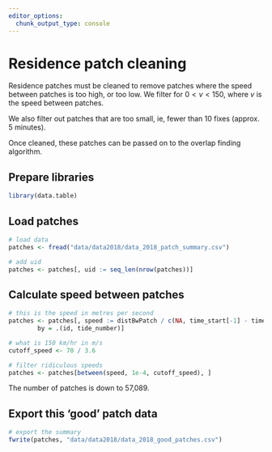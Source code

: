 ```yaml
---
editor_options: 
  chunk_output_type: console
---
```


# Residence patch cleaning

Residence patches must be cleaned to remove patches where the speed between patches is too high, or too low. We filter for $0 < v < 150$, where $v$ is the speed between patches.

We also filter out patches that are too small, ie, fewer than 10 fixes (approx. 5 minutes).

Once cleaned, these patches can be passed on to the overlap finding algorithm.

## Prepare libraries

```r
library(data.table)
```

## Load patches

```r
# load data
patches <- fread("data/data2018/data_2018_patch_summary.csv")

# add uid
patches <- patches[, uid := seq_len(nrow(patches))]
```

## Calculate speed between patches

```r
# this is the speed in metres per second
patches <- patches[, speed := distBwPatch / c(NA, time_start[-1] - time_end[seq_len(length(time_end) - 1)]),
        by = .(id, tide_number)]

# what is 150 km/hr in m/s
cutoff_speed <- 70 / 3.6

# filter ridiculous speeds
patches <- patches[between(speed, 1e-4, cutoff_speed), ]
```

The number of patches is down to 57,089.

## Export this 'good' patch data

```r
# export the summary
fwrite(patches, "data/data2018/data_2018_good_patches.csv")
```
